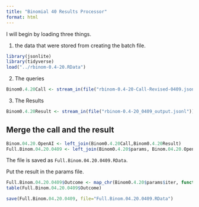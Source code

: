 ```yaml
---
title: "Binomial 40 Results Processor"
format: html
---
```


I will begin by loading three things.  

1. the data that were stored from creating the batch file.

```r
library(jsonlite)
library(tidyverse)
load("../rbinom-0.4-20.RData")
```

2. The queries

```r
Binom0.4.20Call <- stream_in(file("rbinom-0.4-20-Call-Revised-0409.jsonl"))
```

3. The Results

```r
Binom0.4.20Result <- stream_in(file("rbinom-0.4-20_0409_output.jsonl"))
```

## Merge the call and the result

```r
Binom.04.20.OpenAI <- left_join(Binom0.4.20Call,Binom0.4.20Result)
Full.Binom.04.20.0409 <- left_join(Binom0.4.20$params, Binom.04.20.OpenAI)
```

The file is saved as `Full.Binom.04.20.0409.RData`.

Put the result in the params file.

```r
Full.Binom.04.20.0409$Outcome <- map_chr(Binom0.4.20$params$iter, function(x) { unlist(Binom0.4.20Result$response$body$choices[[x]][[2]][2]) })
table(Full.Binom.04.20.0409$Outcome)
```

```r
save(Full.Binom.04.20.0409, file="Full.Binom.04.20.0409.RData")
```

